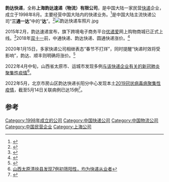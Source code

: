 {{expand|time=2014-05-15T04:44:13+00:00}}
{{Infobox_Company 
| name = 上海韵达速递（物流）有限公司
| name_en =
| logo = Yunda Express logo.svg
| type = [[速遞公司|速遞公司]]、[[物流公司|物流公司]]
| company_slogan = 通过准确、快捷的服务，传爱心、送温暖，成为受人尊敬、值得信赖的一流快递公司。
| abbreviated_name =
| foundation = 1998年8月
| location   = {{CHN}}上海市青浦区盈港东路6679号
| zip_code = 201700
| telephone_no =400-821-6789
| key_people =聂腾云（董事长）
| sales =
| profit =
| asset =
| market_value =
| subsid =
| num_employees = 
| industry = [[快递|快递]]、[[物流|物流]]
| products = 快递服务、物流服务
| revenue = 
| major_shareholder =上海韵达速递（物流）有限公司
| homepage =http://www.yundaex.com
}}
'''韵达快递'''，全称'''上海韵达速递（物流）有限公司'''，是中国大陆一家民营[[快递|快递]]企业，成立于1998年8月。主要经营中国大陆内的快递业务。<ref>{{Cite web |url=http://www.yundaex.com/yundalicheng.html |title=企业概述 |access-date=2014-05-15 |archive-date=2014-10-19 |archive-url=https://web.archive.org/web/20141019225103/http://www.yundaex.com/yundalicheng.html |dead-url=no }}</ref>是中国大陆主流快递公司“'''三通一达'''”中的“'''达'''”。<ref>{{cite web|title=韵达完成上市最后一步|url=http://business.sohu.com/20170110/n478360716.shtml|accessdate=2017-02-08|archive-date=2017-02-11|archive-url=https://web.archive.org/web/20170211155430/http://business.sohu.com/20170110/n478360716.shtml|dead-url=no}}</ref>[[File:韵达快递车照片.jpg|thumb]]

2015年2月，韵达速递宣布，旗下跨境电子商务平台[[优递爱|优递爱]]网上购物商城已正式上线。<ref>{{cite news |title=韵达快递做海淘：旗下跨境电商平台优递爱上线 |url=https://tech.huanqiu.com/article/9CaKrnJHs5V |accessdate=2021-11-05 |work=环球网 |archive-date=2021-11-05 |archive-url=https://web.archive.org/web/20211105080530/https://tech.huanqiu.com/article/9CaKrnJHs5V |dead-url=no }}</ref>2018年[[双十一|双十一]]前，中通快递、韵达快递、圆通快递涨价。<ref>{{cite news |title=双十一前中通韵达圆通三快递涨价 其他快递公司尚未跟进-新华网 |url=http://www.xinhuanet.com/fortune/2018-09/26/c_1123481844.htm |accessdate=2021-11-05 |work=新华网 |archive-date=2021-05-26 |archive-url=https://web.archive.org/web/20210526045330/http://www.xinhuanet.com/fortune/2018-09/26/c_1123481844.htm |dead-url=no }}</ref>

2020年1月15日，多家快递公司相继表态“春节不打烊”，同时提醒“快递时效将受影响”，韵达、顺丰则明确将涨价。<ref>{{cite news |title=注意！韵达顺丰春节涨价，"三通一达"部分网点放假 |url=https://china.huanqiu.com/article/9CaKrnKoTd2 |accessdate=2021-11-05 |work=环球网 |archive-date=2021-11-07 |archive-url=https://web.archive.org/web/20211107114440/https://china.huanqiu.com/article/9CaKrnKoTd2 |dead-url=no }}</ref>

2022年4月中旬，山西省太原市、运城市发现多例[[2022年4月太原市2019冠状病毒病聚集性疫情|与该快递企业有关的新冠肺炎聚集性疫情]]<ref>[https://m.gmw.cn/baijia/2022-04/13/1302897766.html 山西太原清徐县发现7例初筛阳性，均为快递从业者]</ref>。

2022年5月，北京市房山区韵达快递长阳分中心发现本土[[2022年4月北京市2019冠状病毒病聚集性疫情|2019冠状病毒病聚集性疫情]]，截至5月14日关联病例已达15例<ref>{{cite news |title=北京农商行、中铁十一局多人被问责，北京一快递公司出现聚集性疫情 |url=https://news.sina.com.cn/c/2022-05-14/doc-imcwipii9850476.shtml |accessdate=2022-05-14 |work=北京日报客户端 |date=2022-05-14}}</ref>。

== 参考 ==
{{reflist}}
{{DEFAULTSORT:y}}

{{中國大陸速遞公司}}
{{CSI-300}}
[[Category:1998年成立的公司|Category:1998年成立的公司]]
[[Category:中国快递公司|Category:中国快递公司]]
[[Category:中国物流公司|Category:中国物流公司]]
[[Category:中国民营企业|Category:中国民营企业]]
[[Category:上海公司|Category:上海公司]]